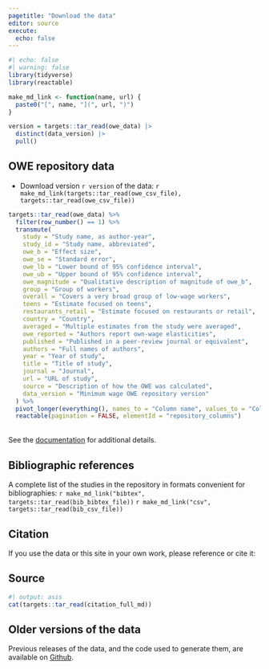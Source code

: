 ```yaml
---
pagetitle: "Download the data"
editor: source
execute:
  echo: false
---
```


```r
#| echo: false
#| warning: false
library(tidyverse)
library(reactable)

make_md_link <- function(name, url) {
  paste0("[", name, "](", url, ")")  
}

version = targets::tar_read(owe_data) |> 
  distinct(data_version) |> 
  pull()
```

## OWE repository data

* Download version `r version` of the data: `r make_md_link(targets::tar_read(owe_csv_file), targets::tar_read(owe_csv_file))`

```r
targets::tar_read(owe_data) %>% 
  filter(row_number() == 1) %>% 
  transmute(
    study = "Study name, as author-year",
    study_id = "Study name, abbreviated",
    owe_b = "Effect size",
    owe_se = "Standard error",
    owe_lb = "Lower bound of 95% confidence interval",
    owe_ub = "Upper bound of 95% confidence interval",
    owe_magnitude = "Qualitative description of magnitude of owe_b",
    group = "Group of workers",
    overall = "Covers a very broad group of low-wage workers",
    teens = "Estimate focused on teens",
    restaurants_retail = "Estimate focused on restaurants or retail",
    country = "Country",
    averaged = "Multiple estimates from the study were averaged",
    owe_reported = "Authors report own-wage elasticities",
    published = "Published in a peer-review journal or equivalent",
    authors = "Full names of authors",
    year = "Year of study",
    title = "Title of study",
    journal = "Journal",
    url = "URL of study",
    source = "Description of how the OWE was calculated",
    data_version = "Minimum wage OWE repository version"
  ) %>% 
  pivot_longer(everything(), names_to = "Column name", values_to = "Column description") %>% 
  reactable(pagination = FALSE, elementId = "repository_columns")
```
<br/>
See the [documentation](documentation.html) for additional details.

## Bibliographic references
A complete list of the studies in the repository in formats convenient for bibliographies: `r make_md_link("bibtex", targets::tar_read(bib_bibtex_file))` `r make_md_link("csv", targets::tar_read(bib_csv_file))`

## Citation
If you use the data or this site in your own work, please reference or cite it:

::: {.callout-note}
## Source
```r
#| output: asis
cat(targets::tar_read(citation_full_md))
```
:::

## Older versions of the data
Previous releases of the data, and the code used to generate them, are available on [Github](https://github.com/Economic/owe/releases).